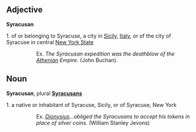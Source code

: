 ==Adjective==
'''Syracusan'''

1. of or belonging to Syracuse, a city in [[Sicily]], [[Italy]], or of the city of Syracuse in central [[New York|New York State]]
::Ex. ''The Syracusan expedition was the deathblow of the [[Athens|Athenian]] Empire.'' (John Buchan).


==Noun==
'''Syracusan''', plural '''[[Syracusans]]'''

1. a native or inhabitant of Syracuse, Sicily, or of Syracuse, New York
::Ex. ''[[Dionysius]]...obliged the Syracusans to accept his tokens in place of silver coins.'' (William Stanley Jevons)